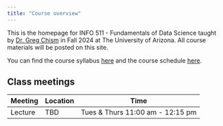 ```yaml
---
title: "Course overview"
---
```


This is the homepage for INFO 511 - Fundamentals of Data Science taught by [Dr. Greg Chism](https://gregtchism.com) in Fall 2024 at The University of Arizona.
All course materials will be posted on this site.

You can find the course syllabus [here](/course-syllabus.html) and the course schedule [here](/).

## Class meetings

| Meeting | Location | Time                             |
|---------|----------|----------------------------------|
| Lecture | TBD      | Tues & Thurs 11:00 am - 12:15 pm |
